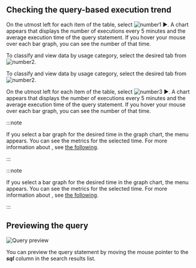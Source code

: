 ## Checking the query-based execution trend

<Xclude product='postgresql,mysql,oracle,cubrid,mssql,oracle-pro,oracle-v1'>

On the utmost left for each item of the table, select ![number1](/img/number-01.png) ►. A chart appears that displays the number of executions every 5 minutes and the average execution time of the query statement. If you hover your mouse over each bar graph, you can see the number of that time.

To classify and view data by usage category, select the desired tab from ![number2](/img/number-02.png).

</Xclude>

<InDoc product='postgresql,mysql,oracle,cubrid,oracle-pro,oracle-v1'>

To classify and view data by usage category, select the desired tab from ![number2](/img/number-02.png).

On the utmost left for each item of the table, select ![number3](/img/number-03.png) ►. A chart appears that displays the number of executions every 5 minutes and the average execution time of the query statement. If you hover your mouse over each bar graph, you can see the number of that time.

</InDoc>

<InDoc product="postgresql,mysql">

:::note

If you select a bar graph for the desired time in the graph chart, the <Cmdname sid="side_dbMonitoring" className="uitext" /> menu appears. You can see the metrics for the selected time. For more information about <Cmdname sid="side_dbMonitoring" className="uitext" />, see [the following](instance-monitoring).

:::

</InDoc>

<InDoc product="oracle,cubrid">

:::note

If you select a bar graph for the desired time in the graph chart, the <Cmdname sid="side_dbTrend" className="uitext" /> menu appears. You can see the metrics for the selected time. For more information about <Cmdname sid="side_dbTrend" className="uitext" />, see [the following](analysis-count-trend).

:::

</InDoc>

## Previewing the query

![Query preview](/img/db-sql-preview.png)

You can preview the query statement by moving the mouse pointer to the **_sql_** column in the search results list.
